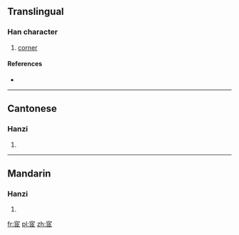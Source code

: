 ==Translingual==

===Han character===
{{Han char|rn=40|rad=宀|as=07|sn=10|four=3071<sub>7</sub>|canj=十尸中中 (JSLL), X十尸中中 (XJSLL)|ids=⿱[[宀]][[𦣞]]}}

# [[corner]]

====References====
* {{Han ref|kx=0285.050|dkj=07139|dj=0564.010|hdz=20930.090|uh=5BA7|ud=23463|bh=D166|bd=53606}}

----

==Cantonese==

===Hanzi===
{{yue-hanzi|jyut=[[ji4]]|y=yi4}}

# {{defn|lang=yue|sort=宀07}}

----

==Mandarin==

===Hanzi===
{{cmn-hanzi|pin=[[yí]] ([[yi2]])|wg=i<sup>2</sup>}}

# {{defn|lang=cmn|sort=宀07}}

[[fr:宧]]
[[pl:宧]]
[[zh:宧]]